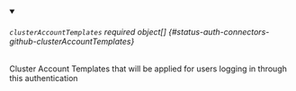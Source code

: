 


<details className="config-field" data-expandable="true" open>
<summary>

###### `clusterAccountTemplates` <span className="config-field-required" data-required="false">required</span> <span className="config-field-type">object[]</span> <span className="config-field-default"></span> <span className="config-field-enum"></span> {#status-auth-connectors-github-clusterAccountTemplates}

Cluster Account Templates that will be applied for users logging in through this authentication

</summary>

<PartialClusterAccountTemplatesreference />


</details>
